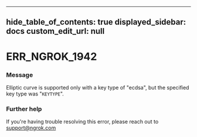 
---
hide_table_of_contents: true
displayed_sidebar: docs
custom_edit_url: null
---


# ERR_NGROK_1942

### Message
Elliptic curve is supported only with a key type of "ecdsa", but the specified key type was "`KEYTYPE`".

### Further help
If you're having trouble resolving this error, please reach out to [support@ngrok.com](mailto:support@ngrok.com?subject=Help%20with%20ERR_NGROK_1942)


<ErrorDetails error='err_ngrok_1942' />
